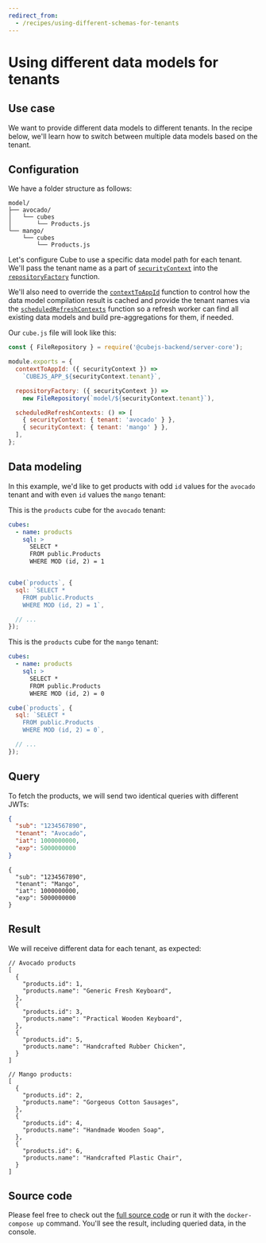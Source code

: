 ```yaml
---
redirect_from:
  - /recipes/using-different-schemas-for-tenants
---
```


# Using different data models for tenants

## Use case

We want to provide different data models to different tenants. In the recipe
below, we'll learn how to switch between multiple data models based on the
tenant.

## Configuration

We have a folder structure as follows:

```tree
model/
├── avocado/
│   └── cubes
│       └── Products.js
└── mango/
    └── cubes
        └── Products.js
```

Let's configure Cube to use a specific data model path for each tenant. We'll
pass the tenant name as a part of
[`securityContext`](https://cube.dev/docs/security/context#top) into the
[`repositoryFactory`](https://cube.dev/docs/config#repository-factory) function.

We'll also need to override the
[`contextToAppId`](https://cube.dev/docs/config#context-to-app-id) function to
control how the data model compilation result is cached and provide the tenant
names via the
[`scheduledRefreshContexts`](https://cube.dev/docs/config#scheduled-refresh-contexts)
function so a refresh worker can find all existing data models and build
pre-aggregations for them, if needed.

Our `cube.js` file will look like this:

```javascript
const { FileRepository } = require('@cubejs-backend/server-core');

module.exports = {
  contextToAppId: ({ securityContext }) =>
    `CUBEJS_APP_${securityContext.tenant}`,

  repositoryFactory: ({ securityContext }) =>
    new FileRepository(`model/${securityContext.tenant}`),

  scheduledRefreshContexts: () => [
    { securityContext: { tenant: 'avocado' } },
    { securityContext: { tenant: 'mango' } },
  ],
};
```

## Data modeling

In this example, we'd like to get products with odd `id` values for the
`avocado` tenant and with even `id` values the `mango` tenant:

This is the `products` cube for the `avocado` tenant:

<CodeTabs>

```yaml
cubes:
  - name: products
    sql: >
      SELECT *
      FROM public.Products
      WHERE MOD (id, 2) = 1
```

```javascript

cube(`products`, {
  sql: `SELECT *
    FROM public.Products
    WHERE MOD (id, 2) = 1`,

  // ...
});
```

</CodeTabs>

This is the `products` cube for the `mango` tenant:

<CodeTabs>

```yaml
cubes:
  - name: products
    sql: >
      SELECT *
      FROM public.Products
      WHERE MOD (id, 2) = 0
```

```javascript
cube(`products`, {
  sql: `SELECT *
    FROM public.Products
    WHERE MOD (id, 2) = 0`,

  // ...
});
```

</CodeTabs>

## Query

To fetch the products, we will send two identical queries with different JWTs:

```json
{
  "sub": "1234567890",
  "tenant": "Avocado",
  "iat": 1000000000,
  "exp": 5000000000
}
```

```json5
{
  "sub": "1234567890",
  "tenant": "Mango",
  "iat": 1000000000,
  "exp": 5000000000
}
```

## Result

We will receive different data for each tenant, as expected:

```json5
// Avocado products
[
  {
    "products.id": 1,
    "products.name": "Generic Fresh Keyboard",
  },
  {
    "products.id": 3,
    "products.name": "Practical Wooden Keyboard",
  },
  {
    "products.id": 5,
    "products.name": "Handcrafted Rubber Chicken",
  }
]
```

```json5
// Mango products:
[
  {
    "products.id": 2,
    "products.name": "Gorgeous Cotton Sausages",
  },
  {
    "products.id": 4,
    "products.name": "Handmade Wooden Soap",
  },
  {
    "products.id": 6,
    "products.name": "Handcrafted Plastic Chair",
  }
]
```

## Source code

Please feel free to check out the
[full source code](https://github.com/cube-js/cube/tree/master/examples/recipes/using-different-schemas-for-tenants)
or run it with the `docker-compose up` command. You'll see the result, including
queried data, in the console.
